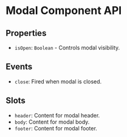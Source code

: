 # Modal Component API

## Properties

- `isOpen`: `Boolean` - Controls modal visibility.

## Events

- `close`: Fired when modal is closed.

## Slots

- `header`: Content for modal header.
- `body`: Content for modal body.
- `footer`: Content for modal footer.
